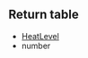 {{Lua/Function |
  returns = table |
  prototype = Game:GetHeat() |
  description = Returns the current heat level and heat percent.
}}

==Return table==

* [[Lua/Client/HeatLevel|HeatLevel]] {{Arg|level}}
* number {{Arg|fill_level}}